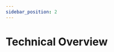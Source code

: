 ```yaml
---
sidebar_position: 2
---
```


# Technical Overview


<div style={{ width: '35rem', height: '32rem' }}>
  <ZoomImageContainer
    alt={'System architecture diagram'}
    img={Architecture}
  ></ZoomImageContainer>
</div>
